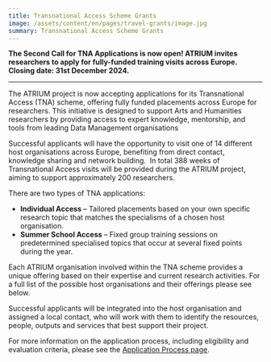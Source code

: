 ```yaml
---
title: Transnational Access Scheme Grants
image: /assets/content/en/pages/travel-grants/image.jpg
summary: Transnational Access Scheme Grants
---
```

**The Second Call for TNA Applications is now open! ATRIUM invites researchers to apply for fully-funded training visits across Europe. Closing date: 31st December 2024.**

---

The ATRIUM project is now accepting applications for its Transnational Access (TNA) scheme, offering fully funded placements across Europe for researchers. This initiative is designed to support Arts and Humanities researchers by providing access to expert knowledge, mentorship, and tools from leading Data Management organisations

Successful applicants will have the opportunity to visit one of 14 different host organisations across Europe, benefiting from direct contact, knowledge sharing and network building.  In total 388 weeks of Transnational Access visits will be provided during the ATRIUM project, aiming to support approximately 200 researchers.

There are two types of TNA applications:

* **Individual Access** – Tailored placements based on your own specific research topic that matches the specialisms of a chosen host organisation.
* **Summer School Access** – Fixed group training sessions on predetermined specialised topics that occur at several fixed points during the year.

<Grid variant="two-columns">
  <GridItem>
    <LinkButton label="More about Individual Access" href="https://atrium-research.eu/tna-individual-access" />
  </GridItem>

  <GridItem>
    <LinkButton label="More about Summer Schools" href="https://atrium-research.eu/tna-summer-schools" />
  </GridItem>
</Grid>

Each ATRIUM organisation involved within the TNA scheme provides a unique offering based on their expertise and current research activities. For a full list of the possible host organisations and their offerings please see below.

Successful applicants will be integrated into the host organisation and assigned a local contact, who will work with them to identify the resources, people, outputs and services that best support their project.

For more information on the application process, including eligibility and evaluation criteria, please see the [Application Process page](https://atrium-research.eu/tna-application-process/).

<LinkButton label="Apply Now" href="/tna-application-process/" />
